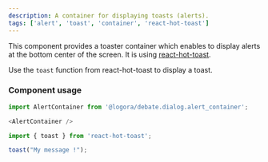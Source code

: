 ```yaml
---
description: A container for displaying toasts (alerts). 
tags: ['alert', 'toast', 'container', 'react-hot-toast']
---
```



This component provides a toaster container which enables to display alerts at the bottom center of the screen.
It is using [react-hot-toast](https://react-hot-toast.com/).

Use the `toast` function from react-hot-toast to display a toast.

### Component usage
```js
import AlertContainer from '@logora/debate.dialog.alert_container';
```
```js
<AlertContainer />
```

```js
import { toast } from 'react-hot-toast';

toast("My message !");
```